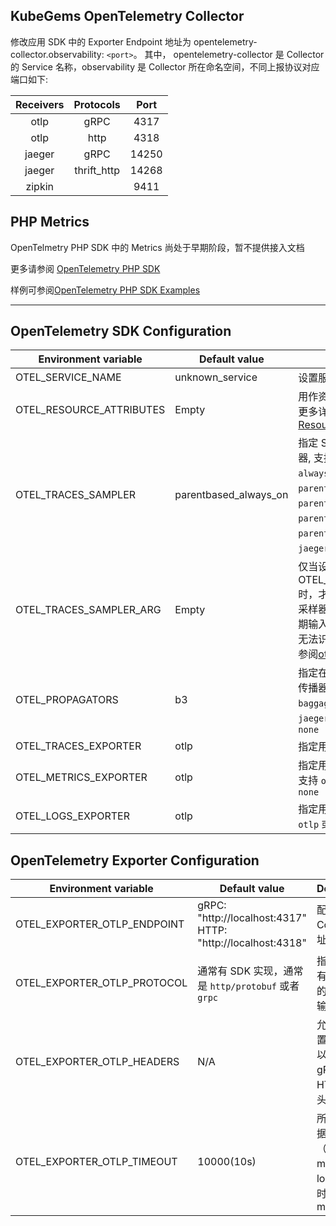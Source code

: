 
<Alert message="在使用前请联系集群管理员开启 KubeGems Observability 相关的组件。" />

## KubeGems OpenTelemetry Collector

修改应用 SDK 中的 Exporter Endpoint 地址为 opentelemetry-collector.observability: `<port>`。 其中， opentelemetry-collector 是 Collector 的 Service 名称，observability 是 Collector 所在命名空间，不同上报协议对应端口如下:

| Receivers |  Protocols  | Port  |
| :-------: | :---------: | :---: |
|   otlp    |    gRPC     | 4317  |
|   otlp    |    http     | 4318  |
|  jaeger   |    gRPC     | 14250 |
|  jaeger   | thrift_http | 14268 |
|  zipkin   |             | 9411  |

## PHP Metrics

OpenTelmetry PHP SDK 中的 Metrics 尚处于早期阶段，暂不提供接入文档

更多请参阅 [OpenTelemetry PHP SDK](https://github.com/open-telemetry/opentelemetry-php)

样例可参阅[OpenTelemetry PHP SDK Examples](https://github.com/open-telemetry/opentelemetry-php/tree/main/examples)

---

## OpenTelemetry SDK Configuration

| Environment variable | Default value | Description |
| --- | --- | --- |
| OTEL_SERVICE_NAME | unknown_service | 设置服务名 `service.name` |
| OTEL_RESOURCE_ATTRIBUTES | Empty | 用作资源属性的键值对。有关更多详细信息，请参阅 [Resource SDK](https://opentelemetry.io/docs/reference/specification/resource/sdk/#specifying-resource-information-via-an-environment-variable) |
| OTEL_TRACES_SAMPLER | parentbased_always_on | 指定 SDK 用于采样跟踪的采样器, 支持 `always_on`、`always_off`、`traceidratio`、`parentbased_always_on`、`parentbased_always_off`、`parentbased_traceidratio`、`parentbased_jaeger_remote`、`jaeger_remote` 或者 `xray` |
| OTEL_TRACES_SAMPLER_ARG | Empty | 仅当设置 OTEL_TRACES_SAMPLER 时，才会使用指定的值。每个采样器类型都定义了自己的预期输入（如果有的话）。无效或无法识别的输入记录为错误, 请参阅[otel_traces_sampler_arg](https://opentelemetry.io/docs/concepts/sdk-configuration/general-sdk-configuration/#otel_traces_sampler_arg) |
| OTEL_PROPAGATORS | b3 | 指定在逗号分隔列表中使用的传播器, 支持 `tracecontext`、`baggage`、`b3`、`b3multi`、`jaeger`、`xray`、`ottrace` 或者 `none` |
| OTEL_TRACES_EXPORTER | otlp | 指定用于 trace 的 exporter |
| OTEL_METRICS_EXPORTER | otlp | 指定用于 metrics 的 exporter,支持 `otlp`、`prometheus` 或者 `none` |
| OTEL_LOGS_EXPORTER | otlp | 指定用于 log 的 exporter,支持 `otlp` 或者 `none` |

## OpenTelemetry Exporter Configuration

| Environment variable | Default value | Description |
| --- | --- | --- |
| OTEL_EXPORTER_OTLP_ENDPOINT | gRPC: "http://localhost:4317" <br /> HTTP: "http://localhost:4318" | 配置 OTEL Collector 地址 |
| OTEL_EXPORTER_OTLP_PROTOCOL | 通常有 SDK 实现，通常是 `http/protobuf` 或者 `grpc` | 指定用于所有遥测数据的 OTLP 传输协议 |
| OTEL_EXPORTER_OTLP_HEADERS | N/A | 允许您将配置为键值对以添加到的 gRPC 或 HTTP 请求头中 |
| OTEL_EXPORTER_OTLP_TIMEOUT | 10000(10s) | 所有上报数据（traces、metrics、logs）的超时值，单位 ms |

